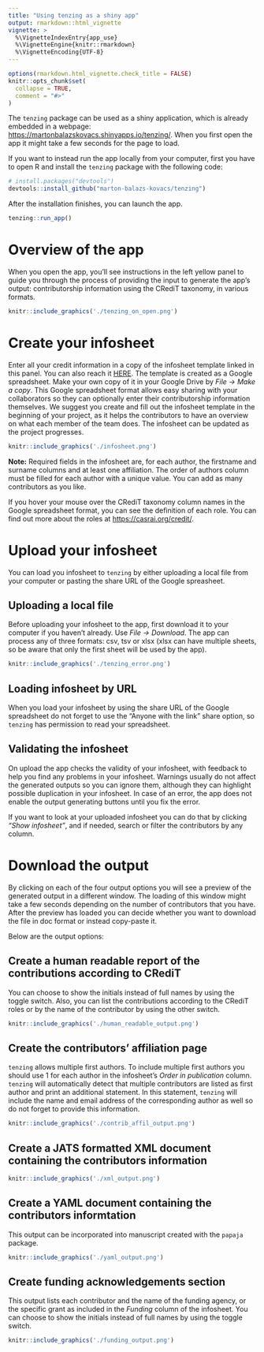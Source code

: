 ```yaml
---
title: "Using tenzing as a shiny app"
output: rmarkdown::html_vignette
vignette: >
  %\VignetteIndexEntry{app_use}
  %\VignetteEngine{knitr::rmarkdown}
  %\VignetteEncoding{UTF-8}
---
```


```r
options(rmarkdown.html_vignette.check_title = FALSE)
knitr::opts_chunk$set(
  collapse = TRUE,
  comment = "#>"
)
```

The `tenzing` package can be used as a shiny application, which is already embedded in a webpage: [https://martonbalazskovacs.shinyapps.io/tenzing/](https://martonbalazskovacs.shinyapps.io/tenzing/). When you first open the app it might take a few seconds for the page to load.

If you want to instead run the app locally from your computer, first you have to open R and install the `tenzing` package with the following code:

```r
# install.packages("devtools")
devtools::install_github("marton-balazs-kovacs/tenzing")
```

After the installation finishes, you can launch the app.

```r
tenzing::run_app()
```

# Overview of the app

When you open the app, you'll see instructions in the left yellow panel to guide you through the process of providing the input to generate the app's output: contributorship information using the CRediT taxonomy, in various formats.

```r
knitr::include_graphics('./tenzing_on_open.png')
```

# Create your infosheet

Enter all your credit information in a copy of the infosheet template linked in this panel. You can also reach it [HERE](https://docs.google.com/spreadsheets/d/1Gl0cwqN_nTsdFH9yhSvi9NypBfDCEhViGq4A3MnBrG8/edit?usp=sharing). The template is created as a Google spreadsheet. Make your own copy of it in your Google Drive by _File -> Make a copy_. This Google spreadsheet format allows easy sharing with your collaborators so they can optionally enter their contributorship information themselves. We suggest you create and fill out the infosheet template in the beginning of your project, as it helps the contributors to have an overview on what each member of the team does. The infosheet can be updated as the project progresses.

```r
knitr::include_graphics('./infosheet.png')
```

__Note:__ Required fields in the infosheet are, for each author, the firstname and surname columns and at least one affiliation. The order of authors column must be filled for each author with a unique value. You can add as many contributors as you like. 

If you hover your mouse over the CRediT taxonomy column names in the Google spreadsheet format, you can see the definition of each role. You can find out more about the roles at [https://casrai.org/credit/](https://casrai.org/credit/).

# Upload your infosheet

You can load you infosheet to `tenzing` by either uploading a local file from your computer or pasting the share URL of the Google spreasheet.

## Uploading a local file

Before uploading your infosheet to the app, first download it to your computer if you haven't already. Use _File -> Download_. The app can process any of three formats: csv, tsv or xlsx (xlsx can have multiple sheets, so be aware that only the first sheet will be used by the app).

```r
knitr::include_graphics('./tenzing_error.png')
```

## Loading infosheet by URL

When you load your infosheet by using the share URL of the Google spreadsheet do not forget to use the "Anyone with the link" share option, so `tenzing` has permission to read your spreadsheet.

## Validating the infosheet

On upload the app checks the validity of your infosheet, with feedback to help you find any problems in your infosheet. Warnings usually do not affect the generated outputs so you can ignore them, although they can highlight possible duplication in your infosheet. In case of an error, the app does not enable the output generating buttons until you fix the error.

If you want to look at your uploaded infosheet you can do that by clicking _"Show infosheet"_, and if needed, search or filter the contributors by any column.

# Download the output

By clicking on each of the four output options you will see a preview of the generated output in a different window. The loading of this window might take a few seconds depending on the number of contributors that you have. After the preview has loaded you can decide whether you want to download the file in doc format or instead copy-paste it.

Below are the output options:

## Create a human readable report of the contributions according to CRediT

You can choose to show the initials instead of full names by using the toggle switch. Also, you can list the contributions according to the CRediT roles or by the name of the contributor by using the other switch.

```r
knitr::include_graphics('./human_readable_output.png')
```

## Create the contributors' affiliation page

`tenzing` allows multiple first authors. To include multiple first authors you should use 1 for each author in the infosheet's _Order in publication_ column. `tenzing` will automatically detect that multiple contributors are listed as first author and print an additional statement. In this statement, `tenzing` will include the name and email address of the corresponding author as well so do not forget to provide this information.

```r
knitr::include_graphics('./contrib_affil_output.png')
```

## Create a JATS formatted XML document containing the contributors information

```r
knitr::include_graphics('./xml_output.png')
```

## Create a YAML document containing the contributors informtation

This output can be incorporated into manuscript created with the `papaja` package.

```r
knitr::include_graphics('./yaml_output.png')
```

## Create funding acknowledgements section

This output lists each contributor and the name of the funding agency, or the specific grant as included in the _Funding_ column of the infosheet. You can choose to show the initials instead of full names by using the toggle switch.

```r
knitr::include_graphics('./funding_output.png')
```